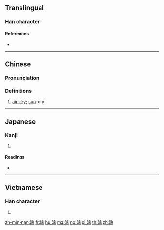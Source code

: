 ==Translingual==

===Han character===
{{Han char|rn=72|rad=日|as=08|sn=12|four=60096|canj=AYRF,XAYRF|ids=⿰日京}}

====References====
* {{Han ref|kx=0497.270|dkj=13984|hdz=21520.020|uh=667E|ud=26238|bh=B4BD|bd=46269}}

----

==Chinese==
{{zh-forms}}

===Pronunciation===
{{zh-pron
|m=liàng
|c=long3,long6
|mc=
|oc=
|ma=
|cat=v
}}

===Definitions===
{{zh-hanzi}}

# [[air-dry]]; [[sun]]-dry
#: {{zh-x|晾衫|to hang-dry the laundry|C}}

----

==Japanese==

===Kanji===
{{ja-kanji|grade=|rs=日08}}

# {{defn|lang=ja|sort=日08}}

====Readings====
* {{ja-readings|on=[[りょう]] (ryō)|kun=[[さらす]] (sarasu)}}

----

==Vietnamese==

===Han character===
{{vi-hantu|[[lượng]]|rs=日08}}

# {{defn|lang=vi|sort=日08}}

[[zh-min-nan:晾]]
[[fr:晾]]
[[hu:晾]]
[[mg:晾]]
[[no:晾]]
[[pl:晾]]
[[th:晾]]
[[zh:晾]]